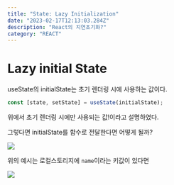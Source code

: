 ```yaml
---
title: "State: Lazy Initialization"
date: "2023-02-17T12:13:03.284Z"
description: "React의 지연초기화?"
category: "REACT"
---
```


# Lazy initial State

useState의 initialState는 초기 렌더링 시에 사용하는 값이다.

```js
const [state, setState] = useState(initialState);
```

위에서 초기 렌더링 시에만 사용되는 값!이라고 설명하였다.

그렇다면 initialState를 함수로 전달한다면 어떻게 될까?

![](./lazy.png)

위의 예시는 로컬스토리지에 `name`이라는 키값이 있다면

![](./result.png)

